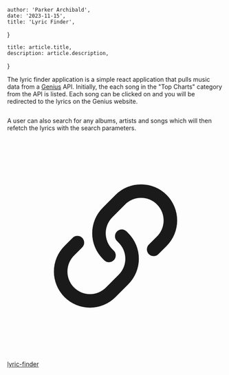 
    author: 'Parker Archibald',
    date: '2023-11-15',
    title: 'Lyric Finder',
}

    title: article.title,
    description: article.description,
}


The lyric finder application is a simple react application that pulls music data from a <a href='https://genius.com/' target='_blank'>Genius</a> API. Initially, the each song in the "Top Charts"
category from the API is listed. Each song can be clicked on and you will be redirected to the lyrics on the Genius website.

<Image src={lyricsHome} alt=''/>

A user can also search for any albums, artists and songs which will then refetch the lyrics with the search parameters. 

<Image src={lyricSearch} alt=''/>


<a a href = 'https://song-lyrics-ten.vercel.app/' target = '_blank' className = 'flex space-x-4 items-center cursor-pointer' >
    <div className='size-6'>
        <svg viewBox="0 0 24 24" aria-hidden="true" {...props}>
            <path
            d="M15.712 11.823a.75.75 0 1 0 1.06 1.06l-1.06-1.06Zm-4.95 1.768a.75.75 0 0 0 1.06-1.06l-1.06 1.06Zm-2.475-1.414a.75.75 0 1 0-1.06-1.06l1.06 1.06Zm4.95-1.768a.75.75 0 1 0-1.06 1.06l1.06-1.06Zm3.359.53-.884.884 1.06 1.06.885-.883-1.061-1.06Zm-4.95-2.12 1.414-1.415L12 6.344l-1.415 1.413 1.061 1.061Zm0 3.535a2.5 2.5 0 0 1 0-3.536l-1.06-1.06a4 4 0 0 0 0 5.656l1.06-1.06Zm4.95-4.95a2.5 2.5 0 0 1 0 3.535L17.656 12a4 4 0 0 0 0-5.657l-1.06 1.06Zm1.06-1.06a4 4 0 0 0-5.656 0l1.06 1.06a2.5 2.5 0 0 1 3.536 0l1.06-1.06Zm-7.07 7.07.176.177 1.06-1.06-.176-.177-1.06 1.06Zm-3.183-.353.884-.884-1.06-1.06-.884.883 1.06 1.06Zm4.95 2.121-1.414 1.414 1.06 1.06 1.415-1.413-1.06-1.061Zm0-3.536a2.5 2.5 0 0 1 0 3.536l1.06 1.06a4 4 0 0 0 0-5.656l-1.06 1.06Zm-4.95 4.95a2.5 2.5 0 0 1 0-3.535L6.344 12a4 4 0 0 0 0 5.656l1.06-1.06Zm-1.06 1.06a4 4 0 0 0 5.657 0l-1.061-1.06a2.5 2.5 0 0 1-3.535 0l-1.061 1.06Zm7.07-7.07-.176-.177-1.06 1.06.176.178 1.06-1.061Z"
            fill="currentColor"
            />
        </svg>
    </div>
    <p className=''>lyric-finder</p>
</a >